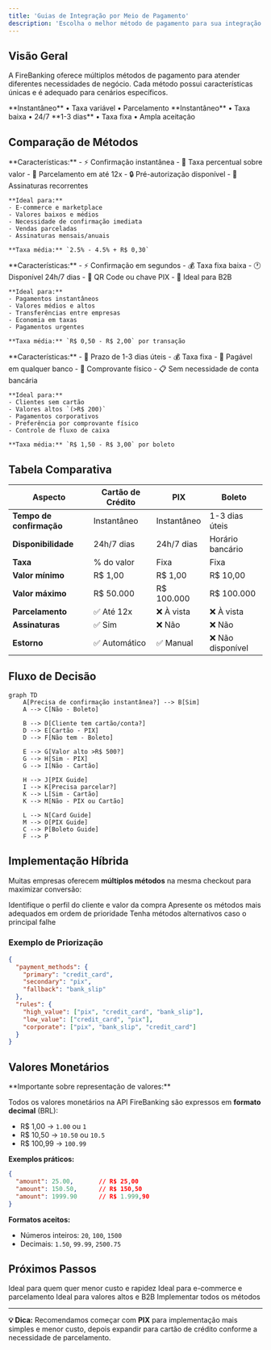 ```yaml
---
title: 'Guias de Integração por Meio de Pagamento'
description: 'Escolha o melhor método de pagamento para sua integração e acesse o guia completo'
---
```


## Visão Geral

A FireBanking oferece múltiplos métodos de pagamento para atender diferentes necessidades de negócio. Cada método possui características únicas e é adequado para cenários específicos.

<CardGroup cols={3}>
  <Card title="Cartão de Crédito" icon="credit-card" href="/guides/integration/credit-card">
    **Instantâneo** • Taxa variável • Parcelamento
  </Card>
  <Card title="PIX" icon="qrcode" href="/guides/integration/pix">
    **Instantâneo** • Taxa baixa • 24/7
  </Card>
  <Card title="Boleto Bancário" icon="file-invoice" href="/guides/integration/bank-slip">
    **1-3 dias** • Taxa fixa • Ampla aceitação
  </Card>
</CardGroup>

## Comparação de Métodos

<AccordionGroup>
  <Accordion title="💳 Cartão de Crédito">
    **Características:**
    - ⚡ Confirmação instantânea
    - 💸 Taxa percentual sobre valor
    - 📅 Parcelamento em até 12x
    - 🔒 Pré-autorização disponível
    - 🔄 Assinaturas recorrentes

    **Ideal para:**
    - E-commerce e marketplace
    - Valores baixos e médios
    - Necessidade de confirmação imediata
    - Vendas parceladas
    - Assinaturas mensais/anuais

    **Taxa média:** `2.5% - 4.5% + R$ 0,30`
  </Accordion>

  <Accordion title="📱 PIX">
    **Características:**
    - ⚡ Confirmação em segundos
    - 💰 Taxa fixa baixa
    - 🕐 Disponível 24h/7 dias
    - 📱 QR Code ou chave PIX
    - 💼 Ideal para B2B

    **Ideal para:**
    - Pagamentos instantâneos
    - Valores médios e altos
    - Transferências entre empresas
    - Economia em taxas
    - Pagamentos urgentes

    **Taxa média:** `R$ 0,50 - R$ 2,00` por transação
  </Accordion>

  <Accordion title="🏦 Boleto Bancário">
    **Características:**
    - 📅 Prazo de 1-3 dias úteis
    - 💰 Taxa fixa
    - 🏪 Pagável em qualquer banco
    - 📄 Comprovante físico
    - 📋 Sem necessidade de conta bancária

    **Ideal para:**
    - Clientes sem cartão
    - Valores altos `(>R$ 200)`
    - Pagamentos corporativos
    - Preferência por comprovante físico
    - Controle de fluxo de caixa

    **Taxa média:** `R$ 1,50 - R$ 3,00` por boleto
  </Accordion>
</AccordionGroup>

## Tabela Comparativa

| Aspecto | Cartão de Crédito | PIX | Boleto |
|---------|------------------|-----|--------|
| **Tempo de confirmação** | Instantâneo | Instantâneo | 1-3 dias úteis |
| **Disponibilidade** | 24h/7 dias | 24h/7 dias | Horário bancário |
| **Taxa** | % do valor | Fixa | Fixa |
| **Valor mínimo** | R$ 1,00 | R$ 1,00 | R$ 10,00 |
| **Valor máximo** | R$ 50.000 | R$ 100.000 | R$ 100.000 |
| **Parcelamento** | ✅ Até 12x | ❌ À vista | ❌ À vista |
| **Assinaturas** | ✅ Sim | ❌ Não | ❌ Não |
| **Estorno** | ✅ Automático | ✅ Manual | ❌ Não disponível |

## Fluxo de Decisão

```mermaid
graph TD
    A[Precisa de confirmação instantânea?] --> B[Sim]
    A --> C[Não - Boleto]

    B --> D[Cliente tem cartão/conta?]
    D --> E[Cartão - PIX]
    D --> F[Não tem - Boleto]

    E --> G[Valor alto >R$ 500?]
    G --> H[Sim - PIX]
    G --> I[Não - Cartão]

    H --> J[PIX Guide]
    I --> K[Precisa parcelar?]
    K --> L[Sim - Cartão]
    K --> M[Não - PIX ou Cartão]

    L --> N[Card Guide]
    M --> O[PIX Guide]
    C --> P[Boleto Guide]
    F --> P
```

## Implementação Híbrida

Muitas empresas oferecem **múltiplos métodos** na mesma checkout para maximizar conversão:

<Steps>
  <Step title="Análise do Cliente">
    Identifique o perfil do cliente e valor da compra
  </Step>
  <Step title="Oferta Inteligente">
    Apresente os métodos mais adequados em ordem de prioridade
  </Step>
  <Step title="Fallback Strategy">
    Tenha métodos alternativos caso o principal falhe
  </Step>
</Steps>

### Exemplo de Priorização

```json Configuração Recomendada
{
  "payment_methods": {
    "primary": "credit_card",
    "secondary": "pix",
    "fallback": "bank_slip"
  },
  "rules": {
    "high_value": ["pix", "credit_card", "bank_slip"],
    "low_value": ["credit_card", "pix"],
    "corporate": ["pix", "bank_slip", "credit_card"]
  }
}
```

## Valores Monetários

<Warning>
**Importante sobre representação de valores:**

Todos os valores monetários na API FireBanking são expressos em **formato decimal** (BRL):

- R$ 1,00 → `1.00` ou `1`
- R$ 10,50 → `10.50` ou `10.5`
- R$ 100,99 → `100.99`

**Exemplos práticos:**
```json
{
  "amount": 25.00,       // R$ 25,00
  "amount": 150.50,      // R$ 150,50
  "amount": 1999.90      // R$ 1.999,90
}
```

**Formatos aceitos:**
- Números inteiros: `20`, `100`, `1500`
- Decimais: `1.50`, `99.99`, `2500.75`
</Warning>

## Próximos Passos

<CardGroup cols={2}>
  <Card title="🚀 Começar com PIX" icon="qrcode" href="/guides/integration/pix">
    Ideal para quem quer menor custo e rapidez
  </Card>
  <Card title="💳 Começar com Cartão" icon="credit-card" href="/guides/integration/credit-card">
    Ideal para e-commerce e parcelamento
  </Card>
  <Card title="🏦 Começar com Boleto" icon="file-invoice" href="/guides/integration/bank-slip">
    Ideal para valores altos e B2B
  </Card>
  <Card title="⚙️ Integração Completa" icon="star" href="/guides/integration-flow">
    Implementar todos os métodos
  </Card>
</CardGroup>

---

**💡 Dica:** Recomendamos começar com **PIX** para implementação mais simples e menor custo, depois expandir para cartão de crédito conforme a necessidade de parcelamento.